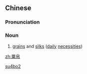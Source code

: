 ==Chinese==
{{zh-forms}}

===Pronunciation===
{{zh-pron
|m=sùbó
|cat=n
}}

===Noun===
{{zh-noun}}

# {{lb|zh|literary}} [[grain]]s and [[silk]]s ([[daily]] [[necessities]])

[[Category:Mandarin literary terms|su4bo2]]

[[zh:粟帛]]